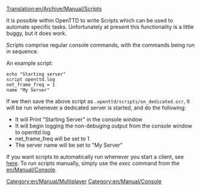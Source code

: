 [[Translation:en/Archive/Manual/Scripts]]
[[Category:en/Manual/Multiplayer]]
[[Category:en/Manual/Console]]

It is possible within OpenTTD to write Scripts which can be used to automate specific tasks.
Unfortunately at present this functionality is a little buggy, but it does work.

Scripts comprise regular console commands, with the commands being run in sequence.

An example script:

 echo "Starting server"
 script openttd.log
 net_frame_freq = 1
 name "My Server"

If we then save the above script as <tt>.openttd/scripts/on_dedicated.scr</tt>, it will be run whenever a dedicated server is started, and do the following:

* It will Print "Starting Server" in the console window
* It will begin logging the non-debuging output from the console window to openttd.log
* net_frame_freq will be set to 1
* The server name will be set to "My Server"


If you want scripts to automatically run whenever you start a client, see [[en/Manual/Running Startup Scripts|here]]. To run scripts manually, simply use the ''exec'' command from the [[en/Manual/Console]].